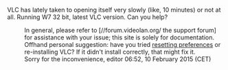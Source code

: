 VLC has lately taken to opening itself very slowly (like, 10 minutes) or not at all.  Running W7 32 bit, latest VLC version.  Can you help?
:In general, please refer to [//forum.videolan.org/ the support forum] for assistance with your issue; this site is solely for documentation.
:Offhand personal suggestion: have you tried [[VSG:ResetPrefs|resetting preferences]] or re-installing VLC? If it didn't install correctly, that might fix it.
:Sorry for the inconvenience, editor {{User:DoesItReallyMatter/real_sig}} 06:52, 10 February 2015 (CET)